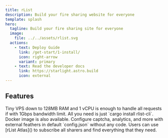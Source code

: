 ```yaml
---
title: rList
description: Build your fire sharing website for everyone
template: splash
hero:
  tagline: Build your fire sharing site for everyone
  image:
    file: ../../assets/rlist.svg
  actions:
    - text: Deploy Guide
      link: /get-start/1-install/
      icon: right-arrow
      variant: primary
    - text: Read the developer docs
      link: https://starlight.astro.build
      icon: external
---
```



## Features

<CardGrid stagger>
	<Card title="Insane Performance" icon="rocket">
		Tiny VPS down to 128MB RAM and 1 vCPU is enough to handle all requests if with 1Gbps bandwidth limit.
	</Card>
	<Card title="Easy to Deploy" icon="setting">
		All you need is just `cargo install rlist-cli`. Docker image is also available.
	</Card>
	<Card title="External Feather" icon="external">
		Configure captcha, analytics, and more with external feathers in default `config.json` without any code.
	</Card>
	<Card title="Atlas" icon="open-book">
		Users can use [rList Atlas]() to subscribe all sharers and find everything that they need.
	</Card>
</CardGrid>
